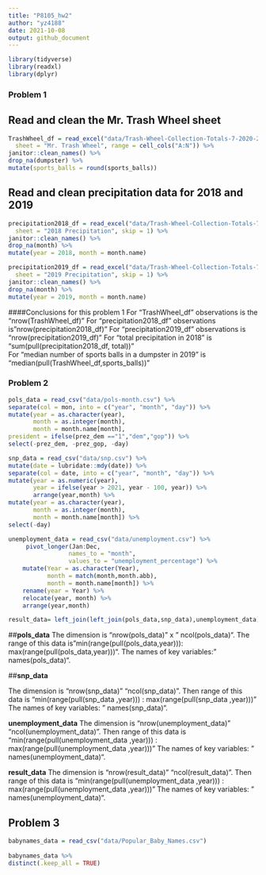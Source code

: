 ```yaml
---
title: "P8105_hw2"
author: "yz4188"
date: 2021-10-08
output: github_document
---
```


```r
library(tidyverse)
library(readxl)
library(dplyr)
```



### Problem 1
## Read and clean the Mr. Trash Wheel sheet
```r
TrashWheel_df = read_excel("data/Trash-Wheel-Collection-Totals-7-2020-2.xlsx",
  sheet = "Mr. Trash Wheel", range = cell_cols("A:N")) %>% 
janitor::clean_names() %>% 
drop_na(dumpster) %>% 
mutate(sports_balls = round(sports_balls))

```

## Read and clean precipitation data for 2018 and 2019

```r
precipitation2018_df = read_excel("data/Trash-Wheel-Collection-Totals-7-2020-2.xlsx", 
  sheet = "2018 Precipitation", skip = 1) %>% 
janitor::clean_names() %>% 
drop_na(month) %>% 
mutate(year = 2018, month = month.name) 

precipitation2019_df = read_excel("data/Trash-Wheel-Collection-Totals-7-2020-2.xlsx", 
  sheet = "2019 Precipitation", skip = 1) %>% 
janitor::clean_names() %>% 
drop_na(month) %>% 
mutate(year = 2019, month = month.name) 
```

####Conclusions for this problem 1
For "TrashWheel_df" observations is the "nrow(TrashWheel_df)" 
For "precipitation2018_df" observations is"nrow(precipitation2018_df)" 
For "precipitation2019_df" observations is "nrow(precipitation2019_df)" 
For "total precipitation in 2018" is "sum(pull(precipitation2018_df, total))"  
For "median number of sports balls in a dumpster in 2019" is "median(pull(TrashWheel_df,sports_balls))"



### Problem 2
```r
pols_data = read_csv("data/pols-month.csv") %>% 
separate(col = mon, into = c("year", "month", "day")) %>% 
mutate(year = as.character(year), 
       month = as.integer(month),
       month = month.name[month],
president = ifelse(prez_dem =="1","dem","gop")) %>% 
select(-prez_dem, -prez_gop, -day) 

snp_data = read_csv("data/snp.csv") %>% 
mutate(date = lubridate::mdy(date)) %>%
separate(col = date, into = c("year", "month", "day")) %>% 
mutate(year = as.numeric(year),
       year = ifelse(year > 2021, year - 100, year)) %>% 
       arrange(year,month) %>% 
mutate(year = as.character(year),
       month = as.integer(month),
       month = month.name[month]) %>%
select(-day)

unemployment_data = read_csv("data/unemployment.csv") %>% 
     pivot_longer(Jan:Dec,
                 names_to = "month",
                 values_to = "unemployment_percentage") %>%
    mutate(Year = as.character(Year),
           month = match(month,month.abb),
           month = month.name[month]) %>%
    rename(year = Year) %>%
    relocate(year, month) %>% 
    arrange(year,month)

result_data= left_join(left_join(pols_data,snp_data),unemployment_data)
```

##**pols_data**
The dimension is "nrow(pols_data)" x " ncol(pols_data)". 
The range of this data is "min(range(pull(pols_data,year))): max(range(pull(pols_data,year)))". 
The names of key variables: " names(pols_data)".

##**snp_data**

The dimension is "nrow(snp_data)" "ncol(snp_data)". 
Then range of this data is "min(range(pull(snp_data ,year))) : max(range(pull(snp_data ,year)))"
The names of key variables: " names(snp_data)".

**unemployment_data**
The dimension is "nrow(unemployment_data)" "ncol(unemployment_data)". 
Then range of this data is "min(range(pull(unemployment_data ,year))) : max(range(pull(unemployment_data ,year)))"
The names of key variables: " names(unemployment_data)".

**result_data**
The dimension is "nrow(result_data)" "ncol(result_data)". 
Then range of this data is "min(range(pull(unemployment_data ,year))) : max(range(pull(unemployment_data ,year)))"
The names of key variables: " names(unemployment_data)".



## Problem 3
```r
babynames_data = read_csv("data/Popular_Baby_Names.csv") 
  
babynames_data %>% 
distinct(.keep_all = TRUE)
```

